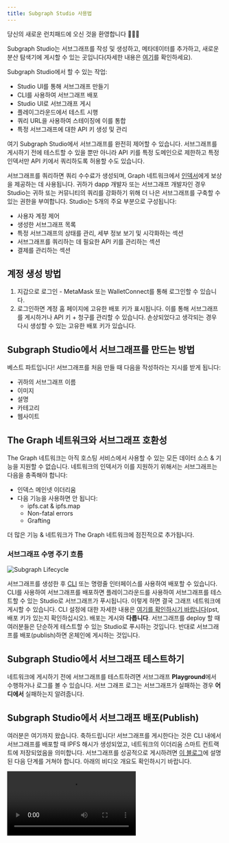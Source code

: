 ```yaml
---
title: Subgraph Studio 사용법
---
```



당신의 새로운 런치패드에 오신 것을 환영합니다 👩🏽‍🚀

Subgraph Studio는 서브그래프를 작성 및 생성하고, 메타데이터를 추가하고, 새로운 분산 탐색기에 게시할 수 있는 곳입니다(자세한 내용은 [여기](/network/explorer)를 확인하세요).

Subgraph Studio에서 할 수 있는 작업:

- Studio UI를 통해 서브그래프 만들기
- CLI를 사용하여 서브그래프 배포
- Studio UI로 서브그래프 게시
- 플레이그라운드에서 테스트 시행
- 쿼리 URL을 사용하여 스테이징에 이를 통합
- 특정 서브그래프에 대한 API 키 생성 및 관리

여기 Subgraph Studio에서 서브그래프를 완전히 제어할 수 있습니다. 서브그래프를 게시하기 전에 테스트할 수 있을 뿐만 아니라 API 키를 특정 도메인으로 제한하고 특정 인덱서만 API 키에서 쿼리하도록 허용할 수도 있습니다.

서브그래프를 쿼리하면 쿼리 수수료가 생성되며, Graph 네트워크에서 [인덱서](/network/indexing)에게 보상을 제공하는 데 사용됩니다. 귀하가 dapp 개발자 또는 서브그래프 개발자인 경우 Studio는 귀하 또는 커뮤니티의 쿼리를 강화하기 위해 더 나은 서브그래프를 구축할 수 있는 권한을 부여합니다. Studio는 5개의 주요 부분으로 구성됩니다:

- 사용자 계정 제어
- 생성한 서브그래프 목록
- 특정 서브그래프의 상태를 관리, 세부 정보 보기 및 시각화하는 섹션
- 서브그래프를 쿼리하는 데 필요한 API 키를 관리하는 섹션
- 결제를 관리하는 섹션

## 계정 생성 방법

1. 지갑으로 로그인 - MetaMask 또는 WalletConnect를 통해 로그인할 수 있습니다.
1. 로그인하면 계정 홈 페이지에 고유한 배포 키가 표시됩니다. 이를 통해 서브그래프를 게시하거나 API 키 + 청구를 관리할 수 있습니다. 손상되었다고 생각되는 경우 다시 생성할 수 있는 고유한 배포 키가 있습니다.

## Subgraph Studio에서 서브그래프를 만드는 방법

베스트 파트입니다! 서브그래프를 처음 만들 때 다음을 작성하라는 지시를 받게 됩니다:

- 귀하의 서브그래프 이름
- 이미지
- 설명
- 카테고리
- 웹사이트

## The Graph 네트워크와 서브그래프 호환성

The Graph 네트워크는 아직 호스팅 서비스에서 사용할 수 있는 모든 데이터 소스 & 기능을 지원할 수 없습니다. 네트워크의 인덱서가 이를 지원하기 위해서는 서브그래프는 다음을 충족해야 합니다:

- 인덱스 메인넷 이더리움
- 다음 기능을 사용하면 안 됩니다:
  - ipfs.cat & ipfs.map
  - Non-fatal errors
  - Grafting

더 많은 기능 & 네트워크가 The Graph 네트워크에 점진적으로 추가됩니다.

### 서브그래프 수명 주기 흐름

![Subgraph Lifecycle](/img/subgraph-lifecycle.png)

서브그래프를 생성한 후 [CLI](https://github.com/graphprotocol/graph-cli) 또는 명령줄 인터페이스를 사용하여 배포할 수 있습니다. CLI를 사용하여 서브그래프를 배포하면 플레이그라운드를 사용하여 서브그래프를 테스트할 수 있는 Studio로 서브그래프가 푸시됩니다. 이렇게 하면 결국 그래프 네트워크에 게시할 수 있습니다. CLI 설정에 대한 자세한 내용은 [여기를 확인하시기 바랍니다](/developing/defining-a-subgraph#install-the-graph-cli)(pst, 배포 키가 있는지 확인하십시오). 배포는 게시와 **다릅니다**. 서브그래프를 deploy 할 때 여러분들은 단순하게 테스트할 수 있는 Studio로 푸시하는 것입니다. 반대로 서브그래프를 배포(publish)하면 온체인에 게시하는 것입니다.

## Subgraph Studio에서 서브그래프 테스트하기

네트워크에 게시하기 전에 서브그래프를 테스트하려면 서브그래프 **Playground**에서 수행하거나 로그를 볼 수 있습니다. 서브 그래프 로그는 서브그래프가 실패하는 경우 **어디에서** 실패하는지 알려줍니다.

## Subgraph Studio에서 서브그래프 배포(Publish)

여러분은 여기까지 왔습니다. 축하드립니다! 서브그래프를 게시한다는 것은 CLI 내에서 서브그래프를 배포할 때 IPFS 해시가 생성되었고, 네트워크의 이더리움 스마트 컨트랙트에 저장되었음을 의미합니다. 서브그래프를 성공적으로 게시하려면 [이 블로그](https://thegraph.com/blog/building-with-subgraph-studio)에 설명된 다음 단계를 거쳐야 합니다. 아래의 비디오 개요도 확인하시기 바랍니다.

<Video src="https://www.youtube.com/embed/HfDgC2oNnwo" />

퍼블리싱 플로우를 진행하는 동안 메인넷이나 우리가 지원하는 테스트넷인 Rinkeby로 푸시할 수 있음을 기억하시기 바랍니다. 서브그래프 개발자가 처음이라면 무료인 Rinkeby에 퍼블리싱하는 것으로 시작하는 것이 좋습니다. 이를 통해 그래프 탐색기에서 서브그래프가 어떻게 작동하는지 확인하고 큐레이션 요소를 테스트할 수 있습니다.

메인넷 데이터를 인덱싱하는 서브그래프만 네트워크에 게시할 수 있기 때문에 메인넷의 데이터만 인덱싱할 수 있습니다(서브그래프가 테스트넷에 게시된 경우에도 마찬가지입니다.). 이는 인덱서가 특정 블록 해시와 같은 필수 인덱싱 레코드를 제출해야 하기 때문입니다. 서브그래프를 게시하는 것은 온체인에서 수행되는 작업이므로 트랜잭션이 완료되는 데 몇 분이 걸릴 수 있음을 기억하시기 바랍니다. 컨트랙트를 게시하는 데 사용하는 모든 주소는 향후 버전을 게시할 수 있는 유일한 주소입니다. 현명하게 선택하시길 바랍니다!

큐레이션 신호가 있는 서브그래프는 인덱서에 표시되어 분산 네트워크에서 인덱싱될 수 있습니다. 하나의 트랜잭션에서 서브그래프와 신호를 게시할 수 있으므로 서브그래프에서 첫 번째 큐레이션 신호를 발행하고 가스 비용을 절약할 수 있습니다. 큐레이터가 나중에 제공하는 신호에 신호를 추가하면 서브그래프가 궁극적으로 쿼리를 제공할 가능성이 더 높아집니다.

**이제 서브그래프를 게시했으므로 정기적으로 서브그래프를 관리하는 방법에 대해 알아보겠습니다.** 동기화에 실패한 경우 서브그래프를 네트워크에 게시할 수 없음을 인지하시기 바랍니다. 이는 일반적으로 서브그래프에 버그가 있기 때문입니다. 로그는 해당 문제가 있는 위치를 알려줍니다!

## CLI를 사용한 서브그래프 버전 관리

개발자는 다양한 이유로 서브그래프를 업데이트할 수 있습니다. 이 경우 CLI를 사용하여 새 버전의 서브그래프를 Studio에 배포할 수 있으며(현시점 비공개), 만족한다면 이 새 배포를 The Graph Explorer에 게시할 수 있습니다. 이렇게 하면 큐레이터가 신호를 시작할 수 있고 인덱서가 이 새 버전을 인덱싱할 수 있는 새 버전의 서브그래프가 생성됩니다.

최근까지 개발자는 서브그래프의 메타데이터를 업데이트하기 위해 새 버전의 서브그래프를 배포하고 탐색기에 게시해야 했습니다. 이제 개발자는 **새 버전을 게시하지 않고도** 서브그래프의 메타데이터를 업데이트할 수 있습니다. 개발자는 그래프 탐색기에서 세부 정보 업데이트라는 옵션을 선택하여 스튜디오(프로필 사진, 이름, 설명 등 아래)에서 서브그래프 세부 정보를 업데이트할 수 있습니다. 이 옵션을 선택하면 새 배포로 새 버전을 게시할 필요 없이 탐색기에서 서브그래프 세부 정보를 업데이트하는 온체인 트랜잭션이 생성됩니다.

서브그래프의 새 버전을 네트워크에 게시하는 것과 관련된 비용이 있음을 유의하시길 바랍니다. 거래 수수료 외에도 개발자는 자동 마이그레이션 신호에 대한 큐레이션 세금의 일부에 관한 자금 또한 마련해야 합니다. 큐레이터가 신호를 보내지 않은 경우 서브그래프의 새 버전을 게시할 수 없습니다. 큐레이션의 위험에 대한 더 자세한 내용은 [여기](/network/curating)를 참조하시기 바랍니다.

### 서브그래프 버전의 자동 보관

Subgraph Studio에서 새 서브그래프 버전을 배포할 때마다 이전 버전이 보관됩니다. 보관된 버전은 인덱싱/동기화되지 않으므로 쿼리할 수 없습니다. Studio UI에서 서브그래프의 보관된 버전을 보관 취소할 수 있습니다. Studio에 배포된 미공개 서브그래프의 이전 버전은 자동으로 보관됩니다.

![Subgraph Studio - Unarchive](/img/Unarchive.png)

## API 키 관리

Dapp 개발자이든 서브그래프 개발자이든 상관없이 API 키를 관리해야 합니다. API 키는 애플리케이션 서비스 간의 연결이 유효하고 승인되었는지 확인하기 때문에 서브그래프를 쿼리할 수 있다는 것은 중요합니다. 여기에는 애플리케이션을 사용하여 최종 사용자와 장치를 인증하는 것이 포함됩니다.

Studio는 기존 API 키를 나열하여 관리하거나 삭제할 수 있는 기능을 제공합니다.

1. **Overview** 섹션에서는 다음을 수행할 수 있습니다.
   - 키 이름 수정
   - API 키 재생성
   - 통계와 함께 API 키의 현재 사용량 보기:
     - 쿼리 수
     - GRT 소비량
2. Under **Security**, you’ll be able to opt into security settings depending on the level of control you’d like to have over your API keys. In this section, you can:
   - API 키를 사용하도록 승인된 도메인 이름 보기 및 관리
   - API 키로 쿼리할 수 있는 서브그래프 할당
3. Under **Indexer Preference**, you’ll be able to set different preferences for Indexers who are indexing subgraphs that your API key is used for. You can assign up to 5 points for each of these:
   - **Fastest Speed**: Time between the query and the response from an indexer. If you mark this as important we will optimize for fast indexers.
   - **Lowest Price**: The amount paid per query. If you mark this as important we will optimize for the less expensive indexers.
   - **Data Freshness**: How recent the latest block an indexer has processed for the subgraph you are querying. If you mark this as important we will optimize to find the indexers with the freshest data.
   - **Economic Security**: The amount of GRT an indexer can lose if they respond incorrectly to your query. If you mark this as important we will optimize for indexers with a large stake.
4. Under **Budget**, you’ll be able to update the maximum price per query. Note that we have a dynamic setting for that that's based on a volume discounting algorithm. **We strongly recommend using the default settings unless you are experiencing a specific problem.** Otherwise, you can update it under "Set a custom maximum budget". On this page you can also view different KPIs (in GRT and USD):
   - Average cost per query
   - Failed queries over max price
   - Most expensive query

## 서브그래프를 관리하는 방법

API 키 외에도 서브그래프를 관리하는 데 사용할 수 있는 많은 도구가 있습니다. **status** 및 **category**로 서브그래프를 구성할 수 있습니다.

- The **Status** tag allows you to pick between a variety of tags including `<created>`, `<deployed>`, `<published>`, `<archived>`, etc.
- Meanwhile, **Category** allows you to designate what category your subgraph falls into. Options include `<DeFi>`, `<NFTs>`, `<Governance>`, etc.
